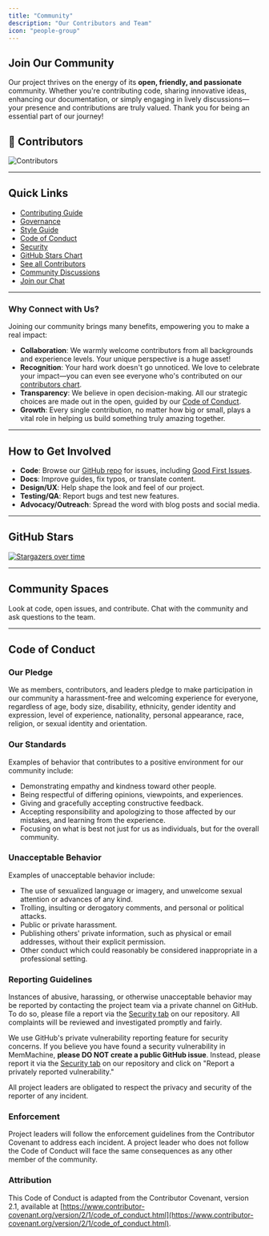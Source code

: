 ```yaml
---
title: "Community"
description: "Our Contributors and Team"
icon: "people-group"
---
```


## Join Our Community

Our project thrives on the energy of its **open, friendly, and passionate** community. Whether you're contributing code, sharing innovative ideas, enhancing our documentation, or simply engaging in lively discussions—your presence and contributions are truly valued. Thank you for being an essential part of our journey!

## 👥 Contributors

![Contributors](https://contrib.rocks/image?repo=MemMachine/MemMachine)

---
## Quick Links

- [Contributing Guide](https://github.com/MemMachine/MemMachine/blob/main/CONTRIBUTING.md)
- [Governance](https://github.com/MemMachine/MemMachine/blob/main/GOVERNANCE.md)
- [Style Guide](https://github.com/MemMachine/MemMachine/blob/main/STYLE_GUIDE.md)
- [Code of Conduct](https://github.com/MemMachine/MemMachine/blob/main/CODE_OF_CONDUCT.md)
- [Security](https://github.com/MemMachine/MemMachine/blob/main/SECURITY.md)
- [GitHub Stars Chart](https://starchart.cc/your-org/your-repo)
- [See all Contributors](https://github.com/MemMachine/MemMachine/graphs/contributors)
- [Community Discussions](https://github.com/MemMachine/MemMachine/discussions)
- [Join our Chat](https://discord.gg/your-invite)

---

### Why Connect with Us?

Joining our community brings many benefits, empowering you to make a real impact:

- **Collaboration**: We warmly welcome contributors from all backgrounds and experience levels. Your unique perspective is a huge asset!
- **Recognition**: Your hard work doesn't go unnoticed. We love to celebrate your impact—you can even see everyone who's contributed on our [contributors chart](https://www.google.com/search?q=%23).
- **Transparency**: We believe in open decision-making. All our strategic choices are made out in the open, guided by our [Code of Conduct](https://github.com/MemMachine/MemMachine/blob/main/CODE_OF_CONDUCT.md).
- **Growth**: Every single contribution, no matter how big or small, plays a vital role in helping us build something truly amazing together.
---

## How to Get Involved

- **Code**: Browse our [GitHub repo](https://github.com/MemMachine/MemMachine) for issues, including [Good First Issues](https://github.com/your-org/your-repo/labels/good%20first%20issue).
- **Docs**: Improve guides, fix typos, or translate content.
- **Design/UX**: Help shape the look and feel of our project.
- **Testing/QA**: Report bugs and test new features.
- **Advocacy/Outreach**: Spread the word with blog posts and social media.

---

## GitHub Stars

[![Stargazers over time](https://starchart.cc/MemMachine/MemMachine.svg)](https://starchart.cc/MemMachine/MemMachine)

---

## Community Spaces

<Columns cols={2}>
  <Card
    title="GitHub"
    icon="github"
    href="https://github.com/MemMachine/MemMachine/discussions"
  >
    Look at code, open issues, and contribute.
  </Card>
  <Card
    title="Discord"
    icon="discord"
    href="https://discord.gg/usydANvKqD"
  >
    Chat with the community and ask questions to the team.
  </Card>
</Columns>

---

## Code of Conduct

### Our Pledge

We as members, contributors, and leaders pledge to make participation in our community a harassment-free and welcoming experience for everyone, regardless of age, body size, disability, ethnicity, gender identity and expression, level of experience, nationality, personal appearance, race, religion, or sexual identity and orientation.

### Our Standards

Examples of behavior that contributes to a positive environment for our community include:

- Demonstrating empathy and kindness toward other people.
- Being respectful of differing opinions, viewpoints, and experiences.
- Giving and gracefully accepting constructive feedback.
- Accepting responsibility and apologizing to those affected by our mistakes, and learning from the experience.
- Focusing on what is best not just for us as individuals, but for the overall community.

### Unacceptable Behavior

Examples of unacceptable behavior include:

- The use of sexualized language or imagery, and unwelcome sexual attention or advances of any kind.
- Trolling, insulting or derogatory comments, and personal or political attacks.
- Public or private harassment.
- Publishing others' private information, such as physical or email addresses, without their explicit permission.
- Other conduct which could reasonably be considered inappropriate in a professional setting.

### Reporting Guidelines

Instances of abusive, harassing, or otherwise unacceptable behavior may be reported by contacting the project team via a private channel on GitHub. To do so, please file a report via the [Security tab](https://github.com/MemMachine/MemMachine/security) on our repository. All complaints will be reviewed and investigated promptly and fairly.

We use GitHub's private vulnerability reporting feature for security concerns. If you believe you have found a security vulnerability in MemMachine, **please DO NOT create a public GitHub issue**. Instead, please report it via the [Security tab](https://github.com/MemMachine/MemMachine/security) on our repository and click on "Report a privately reported vulnerability."

All project leaders are obligated to respect the privacy and security of the reporter of any incident.

### Enforcement

Project leaders will follow the enforcement guidelines from the Contributor Covenant to address each incident. A project leader who does not follow the Code of Conduct will face the same consequences as any other member of the community.

### Attribution

This Code of Conduct is adapted from the Contributor Covenant, version 2.1, available at [https://www.contributor-covenant.org/version/2/1/code_of_conduct.html](https://www.contributor-covenant.org/version/2/1/code_of_conduct.html).
